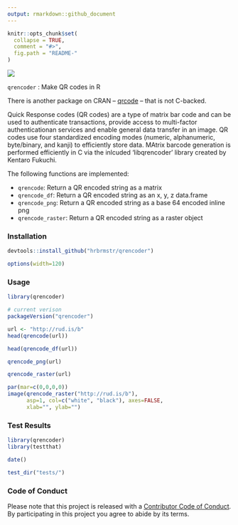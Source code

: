 ```yaml
---
output: rmarkdown::github_document
---
```


<!-- README.md is generated from README.Rmd. Please edit that file -->

```r
knitr::opts_chunk$set(
  collapse = TRUE,
  comment = "#>",
  fig.path = "README-"
)
```

![](https://travis-ci.org/hrbrmstr/qrencoder.svg)

`qrencoder` : Make QR codes in R

There is another package on CRAN -- [qrcode](https://cran.rstudio.com/web/packages/qrcode/index.html) -- that is not C-backed.

Quick Response codes (QR codes) are a type of matrix bar code and can be
used to authenticate transactions, provide access to multi-factor authenticationan
services and enable general data transfer in an image. QR codes use four standardized 
encoding modes (numeric, alphanumeric, byte/binary, and kanji) to efficiently store 
data. MAtrix barcode generation is performed efficiently in C via the inlcuded
'libqrencoder' library created by Kentaro Fukuchi.

The following functions are implemented:

- `qrencode`:	Return a QR encoded string as a matrix
- `qrencode_df`:	Return a QR encoded string as an x, y, z data.frame
- `qrencode_png`:	Return a QR encoded string as a base 64 encoded inline png
- `qrencode_raster`:	Return a QR encoded string as a raster object

### Installation

```r
devtools::install_github("hrbrmstr/qrencoder")
```

```r
options(width=120)
```

### Usage

```r
library(qrencoder)

# current verison
packageVersion("qrencoder")

url <- "http://rud.is/b"
head(qrencode(url))

head(qrencode_df(url))

qrencode_png(url)

qrencode_raster(url)

par(mar=c(0,0,0,0))
image(qrencode_raster("http://rud.is/b"), 
      asp=1, col=c("white", "black"), axes=FALSE, 
      xlab="", ylab="")
```

### Test Results

```r
library(qrencoder)
library(testthat)

date()

test_dir("tests/")
```

### Code of Conduct

Please note that this project is released with a [Contributor Code of Conduct](CONDUCT.md). 
By participating in this project you agree to abide by its terms.
